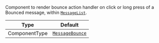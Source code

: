 Component to render bounce action handler on click or long press of a Bounced message, within [`MessageList`](../../../ui-components/message-list).

| Type          | Default                                                          |
| ------------- | ---------------------------------------------------------------- |
| ComponentType | [`MessageBounce`](../../../ui-components/message/message-bounce) |
